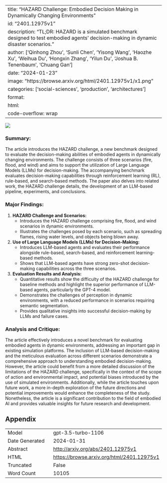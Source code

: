 
---
title: "HAZARD Challenge: Embodied Decision Making in Dynamically Changing Environments"
id: "2401.12975v1"
description: "TL;DR: HAZARD is a simulated benchmark designed to test embodied agents' decision-making in dynamic disaster scenarios."
author: ['Qinhong Zhou', 'Sunli Chen', 'Yisong Wang', 'Haozhe Xu', 'Weihua Du', 'Hongxin Zhang', 'Yilun Du', 'Joshua B. Tenenbaum', 'Chuang Gan']
date: "2024-01-23"
image: "https://browse.arxiv.org/html/2401.12975v1/x1.png"
categories: ['social-sciences', 'production', 'architectures']
format:
  html:
    code-overflow: wrap
---

![](https://browse.arxiv.org/html/2401.12975v1/x1.png)

### **Summary:**
The article introduces the HAZARD challenge, a new benchmark designed to evaluate the decision-making abilities of embodied agents in dynamically changing environments. The challenge consists of three scenarios (fire, flood, and wind) and aims to support the utilization of Large Language Models (LLMs) for decision-making. The accompanying benchmark evaluates decision-making capabilities through reinforcement learning (RL), rule-based, and search-based methods. The paper also delves into related work, the HAZARD challenge details, the development of an LLM-based pipeline, experiments, and conclusions.

### Major Findings:
1. **HAZARD Challenge and Scenarios:**
   - Introduces the HAZARD challenge comprising fire, flood, and wind scenarios in dynamic environments. 
   - Illustrates the challenges posed by each scenario, such as spreading flames, rising water levels, and objects being blown away.
   
2. **Use of Large Language Models (LLMs) for Decision-Making:**
   - Introduces LLM-based agents and evaluates their performance alongside rule-based, search-based, and reinforcement learning-based methods.
   - Shows that LLM-based agents have strong zero-shot decision-making capabilities across the three scenarios.

3. **Evaluation Results and Analysis:**
   - Quantitative results show the difficulty of the HAZARD challenge for baseline methods and highlight the superior performance of LLM-based agents, particularly the GPT-4 model.
   - Demonstrates the challenges of perception in dynamic environments, with a reduced performance in scenarios requiring semantic segmentation.
   - Provides qualitative insights into successful decision-making by LLMs and failure cases.

### Analysis and Critique:
The article effectively introduces a novel benchmark for evaluating embodied agents in dynamic environments, addressing an important gap in existing simulation platforms. The inclusion of LLM-based decision-making and the meticulous evaluation across different scenarios demonstrate a comprehensive approach to understanding embodied decision-making. However, the article could benefit from a more detailed discussion of the limitations of the HAZARD challenge, specifically in the context of the scope of action and environmental impact, and potential biases introduced by the use of simulated environments. Additionally, while the article touches upon future work, a more in-depth exploration of the future directions and potential improvements would enhance the completeness of the study. Nonetheless, the article is a significant contribution to the field of embodied AI and provides valuable insights for future research and development.

## Appendix

|          |          |
|----------|----------|
| Model     | gpt-3.5-turbo-1106       |
| Date Generated     | 2024-01-31       |
| Abstract | [http://arxiv.org/abs/2401.12975v1](http://arxiv.org/abs/2401.12975v1)        |
| HTML     | [https://browse.arxiv.org/html/2401.12975v1](https://browse.arxiv.org/html/2401.12975v1)       |
| Truncated       | False       |
| Word Count       | 10105       |